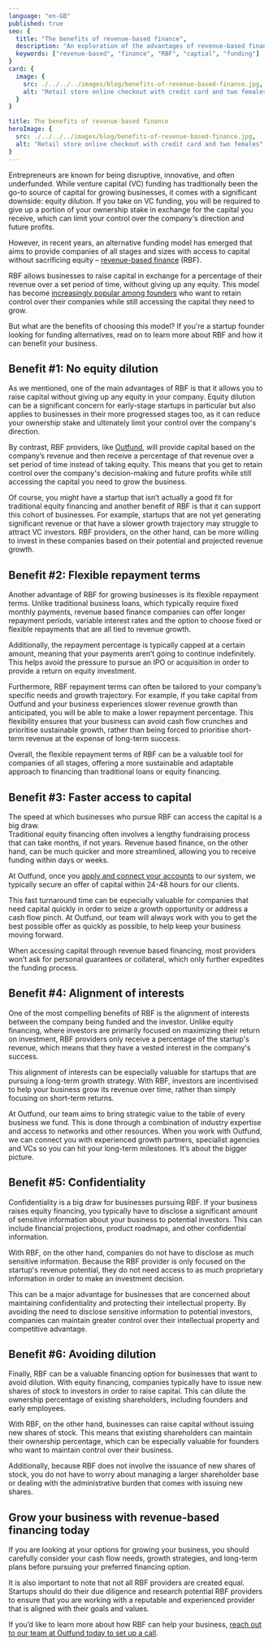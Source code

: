 ```yaml
---
language: "en-GB"
published: true
seo: {
  title: "The benefits of revenue-based finance",
  description: "An exploration of the advantages of revenue-based financing for business of all sizes and stages.",
  keywords: ["revenue-based", "finance", "RBF", "captial", "funding"]
}
card: {
  image: {
    src: ./../../../images/blog/benefits-of-revenue-based-finance.jpg,
    alt: "Retail store online checkout with credit card and two females"
  }
}

title: The benefits of revenue-based finance
heroImage: {
  src: ./../../../images/blog/benefits-of-revenue-based-finance.jpg,
  alt: "Retail store online checkout with credit card and two females"
}
---
```


Entrepreneurs are known for being disruptive, innovative, and often underfunded. While venture capital (VC) funding has traditionally been the go-to source of capital for growing businesses, it comes with a significant downside: equity dilution. If you take on VC funding, you will be required to give up a portion of your ownership stake in exchange for the capital you receive, which can limit your control over the company's direction and future profits.

However, in recent years, an alternative funding model has emerged that aims to provide companies of all stages and sizes with access to capital without sacrificing equity – [revenue-based finance](https://out.fund/blog/what-is-revenue-based-finance-and-how-does-it-work) (RBF). 


RBF allows businesses to raise capital in exchange for a percentage of their revenue over a set period of time, without giving up any equity. This model has become [increasingly popular among founders](https://out.fund/success-stories/) who want to retain control over their companies while still accessing the capital they need to grow.

But what are the benefits of choosing this model? If you're a startup founder looking for funding alternatives, read on to learn more about RBF and how it can benefit your business.

## Benefit #1: No equity dilution
As we mentioned, one of the main advantages of RBF is that it allows you to raise capital without giving up any equity in your company. Equity dilution can be a significant concern for early-stage startups in particular but also applies to businesses in their more progressed stages too, as it can reduce your ownership stake and ultimately limit your control over the company's direction.

By contrast, RBF providers, like [Outfund](https://out.fund/), will provide capital based on the company’s revenue and then receive a percentage of that revenue over a set period of time instead of taking equity. This means that you get to retain control over the company's decision-making and future profits while still accessing the capital you need to grow the business.

Of course, you might have a startup that isn’t actually a good fit for traditional equity financing and another benefit of RBF is that it can support this cohort of businesses. For example, startups that are not yet generating significant revenue or that have a slower growth trajectory may struggle to attract VC investors. RBF providers, on the other hand, can be more willing to invest in these companies based on their potential and projected revenue growth.

## Benefit #2: Flexible repayment terms
Another advantage of RBF for growing businesses  is its flexible repayment terms. Unlike traditional business loans, which typically require fixed monthly payments, revenue based finance companies can offer longer repayment periods, variable interest rates and the option to choose fixed or flexible repayments that are all tied to revenue growth. 

Additionally, the repayment percentage is typically capped at a certain amount, meaning that your payments aren’t going to continue indefinitely. This helps avoid the pressure to pursue an IPO or acquisition in order to provide a return on equity investment.

Furthermore, RBF repayment terms can often be tailored to your company’s specific needs and growth trajectory. For example, if you take capital from Outfund and your business experiences slower revenue growth than anticipated, you will be able to make a lower repayment percentage. This flexibility ensures that your business can avoid cash flow crunches and prioritise sustainable growth, rather than being forced to prioritise short-term revenue at the expense of long-term success.

Overall, the flexible repayment terms of RBF can be a valuable tool for companies of all stages, offering a more sustainable and adaptable approach to financing than traditional loans or equity financing.

## Benefit #3: Faster access to capital
The speed at which businesses who pursue RBF can access the capital is a big draw.  
Traditional equity financing often involves a lengthy fundraising process that can take months, if not years. Revenue based finance, on the other hand, can be much quicker and more streamlined, allowing you to receive funding within days or weeks.

At Outfund, once you [apply and connect your accounts](https://client.out.fund/signup) to our system, we typically secure an offer of capital within 24-48 hours for our clients.

This fast turnaround time can be especially valuable for companies that need capital quickly in order to seize a growth opportunity or address a cash flow pinch. At Outfund, our team will always work with you to get the best possible offer as quickly as possible, to help keep your business moving forward.

When accessing capital through revenue based financing, most providers won’t ask for personal guarantees or collateral, which only further expedites the funding process.


## Benefit #4: Alignment of interests
One of the most compelling benefits of RBF is the alignment of interests between the company being funded and the investor. Unlike equity financing, where investors are primarily focused on maximizing their return on investment, RBF providers only receive a percentage of the startup's revenue, which means that they have a vested interest in the company's success.

This alignment of interests can be especially valuable for startups that are pursuing a long-term growth strategy. With RBF, investors are incentivised to help your business grow its revenue over time, rather than simply focusing on short-term returns.

At Outfund, our team aims to bring strategic value to the table of every business we fund. This is done through a combination of industry expertise and access to networks and other resources. When you work with Outfund, we can connect you with experienced growth partners, specialist agencies and VCs so you can hit your long-term milestones. It’s about the bigger picture.  


## Benefit #5: Confidentiality
Confidentiality is a big draw for businesses pursuing RBF. If your business raises equity financing, you typically have to disclose a significant amount of sensitive information about your business to potential investors. This can include financial projections, product roadmaps, and other confidential information.

With RBF, on the other hand, companies do not have to disclose as much sensitive information. Because the RBF provider is only focused on the startup's revenue potential, they do not need access to as much proprietary information in order to make an investment decision.

This can be a major advantage for businesses that are concerned about maintaining confidentiality and protecting their intellectual property. By avoiding the need to disclose sensitive information to potential investors, companies can maintain greater control over their intellectual property and competitive advantage.

## Benefit #6: Avoiding dilution
Finally, RBF can be a valuable financing option for businesses that want to avoid dilution. With equity financing, companies typically have to issue new shares of stock to investors in order to raise capital. This can dilute the ownership percentage of existing shareholders, including founders and early employees.

With RBF, on the other hand, businesses can raise capital without issuing new shares of stock. This means that existing shareholders can maintain their ownership percentage, which can be especially valuable for founders who want to maintain control over their business.

Additionally, because RBF does not involve the issuance of new shares of stock, you do not have to worry about managing a larger shareholder base or dealing with the administrative burden that comes with issuing new shares.

## Grow your business with revenue-based financing today
If you are looking at your options for growing your business, you should carefully consider your cash flow needs, growth strategies, and long-term plans before pursuing your preferred financing option.

It is also important to note that not all RBF providers are created equal. Startups should do their due diligence and research potential RBF providers to ensure that you are working with a reputable and experienced provider that is aligned with their goals and values.

If you’d like to learn more about how RBF can help your business, [reach out to our team at Outfund today to set up a call](https://out.fund/contact-us/). 
